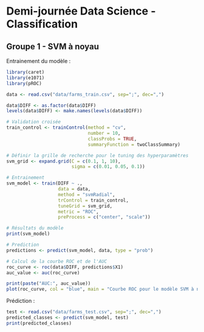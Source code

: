 # Demi-journée Data Science - Classification

## Groupe 1 - SVM à noyau

Entrainement du modèle :

```r

library(caret)
library(e1071)
library(pROC)

data <- read.csv("data/farms_train.csv", sep=";", dec=",")

data$DIFF <- as.factor(data$DIFF)
levels(data$DIFF) <- make.names(levels(data$DIFF))

# Validation croisée
train_control <- trainControl(method = "cv",
                              number = 10,
                              classProbs = TRUE,
                              summaryFunction = twoClassSummary)  

# Définir la grille de recherche pour le tuning des hyperparamètres
svm_grid <- expand.grid(C = c(0.1, 1, 10),
                        sigma = c(0.01, 0.05, 0.1))

# Entrainement
svm_model <- train(DIFF ~ ., 
                   data = data,
                   method = "svmRadial",
                   trControl = train_control,
                   tuneGrid = svm_grid,
                   metric = "ROC",
                   preProcess = c("center", "scale"))

# Résultats du modèle
print(svm_model)

# Prediction
predictions <- predict(svm_model, data, type = "prob")

# Calcul de la courbe ROC et de l'AUC
roc_curve <- roc(data$DIFF, predictions$X1)
auc_value <- auc(roc_curve)

print(paste("AUC:", auc_value))
plot(roc_curve, col = "blue", main = "Courbe ROC pour le modèle SVM à noyau")

```

Prédiction :

```r

test <- read.csv("data/farms_test.csv", sep=";", dec=",")
predicted_classes <- predict(svm_model, test)
print(predicted_classes)


```
